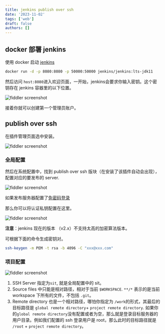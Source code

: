 ```yaml
---
title: jenkins publish over ssh
date: '2023-11-02'
tags: ['web']
draft: false
authors: []
---
```


## docker 部署 jenkins

使用 docker 启动 [jenkins](https://github.com/jenkinsci/docker/blob/master/README.md)

```bash
docker run -d -p 8080:8080 -p 50000:50000 jenkins/jenkins:lts-jdk11
```

然后访问 `host:8080`进入欢迎页面，一开始，jenkins会要求你输入密钥。这个密钥存在 jenkins 容器里的以下位置。

<div className="relative h-[400px]">
  <Image
    style={{ objectFit: 'contain' }}
    className="my-0"
    alt="fiddler screenshot"
    src="https://cdn.nlark.com/yuque/0/2022/png/438262/1648567279637-bfed5901-617a-4d26-b14f-12369d5d74ab.png"
    fill={true}
  />
</div>

接着你就可以创建第一个管理员账户。

## publish over ssh

在插件管理页面选中安装。

<div className="relative h-[400px]">
  <Image
    style={{ objectFit: 'contain' }}
    className="my-0"
    alt="fiddler screenshot"
    src="https://cdn.nlark.com/yuque/0/2022/png/438262/1648574021717-55fd413c-f67b-4ab1-a1fb-33f365309582.png"
    fill={true}
  />
</div>

### 全局配置

然后在系统配置中，找到 publish over ssh 版块（在安装了该插件自动会出现），配置对应的要发布的 server.

<div className="relative h-[400px]">
  <Image
    style={{ objectFit: 'contain' }}
    className="my-0"
    alt="fiddler screenshot"
    src="https://cdn.nlark.com/yuque/0/2022/png/438262/1648574196806-28bc2bfa-c177-47a9-ad12-af4d68e9ed6a.png"
    fill={true}
  />
</div>

如果发布服务器配置了[免密码登录](https://segmentfault.com/a/1190000023074072)

那么你可以将认证私钥配置在这里。

<div className="relative h-[400px]">
  <Image
    style={{ objectFit: 'contain' }}
    className="my-0"
    alt="fiddler screenshot"
    src="https://cdn.nlark.com/yuque/0/2022/png/438262/1648574330993-3353d8f7-1b0a-48c5-99aa-d223774345c7.png"
    fill={true}
  />
</div>

**注意**：jenkins 现在的版本 （v2.x）不支持太高的加密算法版本。

可根据下面的命令生成密钥对。

```bash
ssh-keygen -m PEM -t rsa -b 4096 -C "xxx@xxx.com"
```

### 项目配置

<div className="relative h-[400px]">
  <Image
    style={{ objectFit: 'contain' }}
    className="my-0"
    alt="fiddler screenshot"
    src="https://cdn.nlark.com/yuque/0/2022/png/438262/1648574609886-843242be-6c0a-4b1a-8f92-6e9a40359d28.png"
    fill={true}
  />
</div>

1. SSH Server 指定为`sit`, 就是全局配置中的 sit。
2. Source files 中只能是相对路径，相对于当前 `$WORKSPACE`. `**/*` 表示的是当前 workspace 下所有的文件，不包括 `.git`。
3. Remote directory 也是一个相对路径，哪怕你指定为 `/work`的形式，其最后的目标路径是 `global remote directory`+ `project remote directory`. 如果你的`global remote directory`没有配置或者为空，那么就是登录目标服务器的用户目录。例如我们配置的 ssh 登录用户是 root，那么此时的目标路径就是 `/root` + `project remote directory`。
